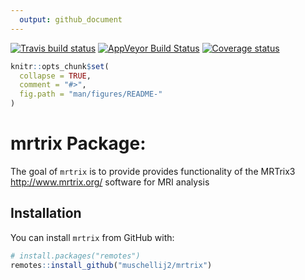 ```yaml
---
  output: github_document
---
```


[![Travis build status](https://travis-ci.org/muschellij2/mrtrix.svg?branch=master)](https://travis-ci.org/muschellij2/mrtrix)
[![AppVeyor Build Status](https://ci.appveyor.com/api/projects/status/github/muschellij2/mrtrix?branch=master&svg=true)](https://ci.appveyor.com/project/muschellij2/mrtrix)
[![Coverage status](https://coveralls.io/repos/github/muschellij2/mrtrix/badge.svg?branch=master)](https://coveralls.io/r/muschellij2/mrtrix?branch=master)
<!-- README.md is generated from README.Rmd. Please edit that file -->

```r
knitr::opts_chunk$set(
  collapse = TRUE,
  comment = "#>",
  fig.path = "man/figures/README-"
)
```
# mrtrix Package: 
The goal of `mrtrix` is to provide provides functionality of the MRTrix3 <http://www.mrtrix.org/> software for MRI analysis

## Installation

You can install `mrtrix` from GitHub with:

```r
# install.packages("remotes")
remotes::install_github("muschellij2/mrtrix")
```
